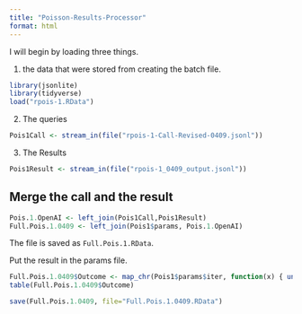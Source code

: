 ```yaml
---
title: "Poisson-Results-Processor"
format: html
---
```


I will begin by loading three things.  

1. the data that were stored from creating the batch file.

```r
library(jsonlite)
library(tidyverse)
load("rpois-1.RData")
```

2. The queries

```r
Pois1Call <- stream_in(file("rpois-1-Call-Revised-0409.jsonl"))
```

3. The Results

```r
Pois1Result <- stream_in(file("rpois-1_0409_output.jsonl"))
```

## Merge the call and the result

```r
Pois.1.OpenAI <- left_join(Pois1Call,Pois1Result)
Full.Pois.1.0409 <- left_join(Pois1$params, Pois.1.OpenAI)
```

The file is saved as `Full.Pois.1.RData`.

Put the result in the params file.

```r
Full.Pois.1.0409$Outcome <- map_chr(Pois1$params$iter, function(x) { unlist(Pois1Result$response$body$choices[[x]][[2]][2]) })
table(Full.Pois.1.0409$Outcome)
```

```r
save(Full.Pois.1.0409, file="Full.Pois.1.0409.RData")
```

